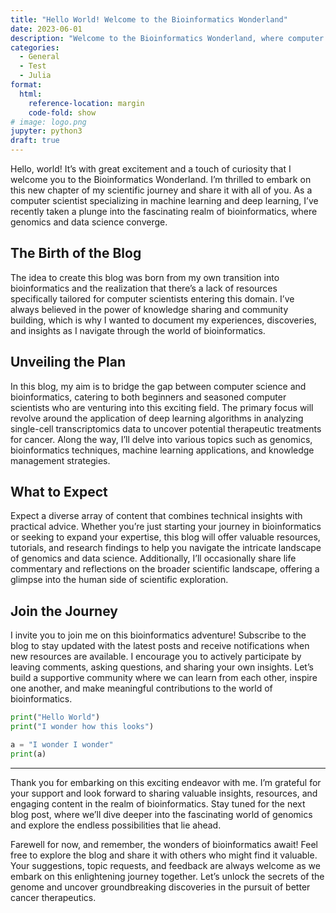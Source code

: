 ```yaml
---
title: "Hello World! Welcome to the Bioinformatics Wonderland"
date: 2023-06-01
description: "Welcome to the Bioinformatics Wonderland, where computer science meets genomics. Join us as we explore the application of deep learning algorithms in single-cell transcriptomics for cancer therapeutics. Embark on a transformative journey through the captivating world of bioinformatics."
categories:
  - General
  - Test
  - Julia
format:
  html:
    reference-location: margin
    code-fold: show
# image: logo.png
jupyter: python3
draft: true
---
```


Hello, world! It's with great excitement and a touch of curiosity that I welcome you to the Bioinformatics Wonderland. I'm thrilled to embark on this new chapter of my scientific journey and share it with all of you. As a computer scientist specializing in machine learning and deep learning, I've recently taken a plunge into the fascinating realm of bioinformatics, where genomics and data science converge.

## The Birth of the Blog
The idea to create this blog was born from my own transition into bioinformatics and the realization that there's a lack of resources specifically tailored for computer scientists entering this domain. I've always believed in the power of knowledge sharing and community building, which is why I wanted to document my experiences, discoveries, and insights as I navigate through the world of bioinformatics.

## Unveiling the Plan
In this blog, my aim is to bridge the gap between computer science and bioinformatics, catering to both beginners and seasoned computer scientists who are venturing into this exciting field. The primary focus will revolve around the application of deep learning algorithms in analyzing single-cell transcriptomics data to uncover potential therapeutic treatments for cancer. Along the way, I'll delve into various topics such as genomics, bioinformatics techniques, machine learning applications, and knowledge management strategies.

## What to Expect
Expect a diverse array of content that combines technical insights with practical advice. Whether you're just starting your journey in bioinformatics or seeking to expand your expertise, this blog will offer valuable resources, tutorials, and research findings to help you navigate the intricate landscape of genomics and data science. Additionally, I'll occasionally share life commentary and reflections on the broader scientific landscape, offering a glimpse into the human side of scientific exploration.

## Join the Journey
I invite you to join me on this bioinformatics adventure! Subscribe to the blog to stay updated with the latest posts and receive notifications when new resources are available. I encourage you to actively participate by leaving comments, asking questions, and sharing your own insights. Let's build a supportive community where we can learn from each other, inspire one another, and make meaningful contributions to the world of bioinformatics.


```python
print("Hello World")
print("I wonder how this looks")

a = "I wonder I wonder"
print(a)

```


---

Thank you for embarking on this exciting endeavor with me. I'm grateful for your support and look forward to sharing valuable insights, resources, and engaging content in the realm of bioinformatics. Stay tuned for the next blog post, where we'll dive deeper into the fascinating world of genomics and explore the endless possibilities that lie ahead.


Farewell for now, and remember, the wonders of bioinformatics await! Feel free to explore the blog and share it with others who might find it valuable. Your suggestions, topic requests, and feedback are always welcome as we embark on this enlightening journey together. Let's unlock the secrets of the genome and uncover groundbreaking discoveries in the pursuit of better cancer therapeutics.